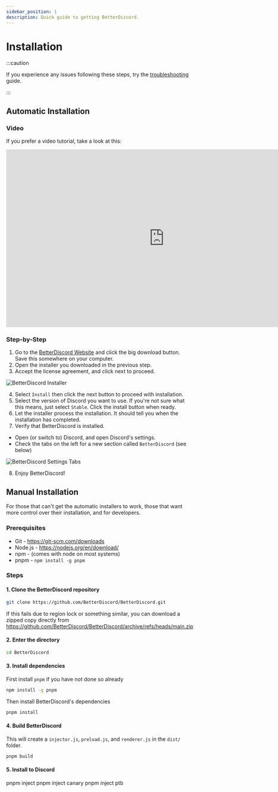 ```yaml
---
sidebar_position: 1
description: Quick guide to getting BetterDiscord.
---
```


# Installation

:::caution

If you experience any issues following these steps, try the [troubleshooting](./troubleshooting) guide.

:::

## Automatic Installation

### Video

If you prefer a video tutorial, take a look at this:

<iframe width="850" height="478" src="https://www.youtube.com/embed/n_CCYtIZj0Y" title="YouTube video player" frameborder="0" allow="accelerometer; autoplay; clipboard-write; encrypted-media; gyroscope; picture-in-picture" allowfullscreen></iframe>

### Step-by-Step

1. Go to the [BetterDiscord Website](https://betterdiscord.app) and click the big download button. Save this somewhere on your computer.
2. Open the installer you downloaded in the previous step.
3. Accept the license agreement, and click next to proceed.

![BetterDiscord Installer](./img/installer.png)

4. Select `Install` then click the next button to proceed with installation.
5. Select the version of Discord you want to use. If you're not sure what this means, just select `Stable`. Click the install button when ready.
6. Let the installer process the installation. It should tell you when the installation has completed.
7. Verify that BetterDiscord is installed.
  - Open (or switch to) Discord, and open Discord's settings.
  - Check the tabs on the left for a new section called `BetterDiscord` (see below)

![BetterDiscord Settings Tabs](./img/bd_settings_tabs.png)

8. Enjoy BetterDiscord!



## Manual Installation

For those that can't get the automatic installers to work, those that want more control over their installation, and for developers.

### Prerequisites

- Git - https://git-scm.com/downloads
- Node.js - https://nodejs.org/en/download/
- npm - (comes with node on most systems)
- pnpm - `npm install -g pnpm`

### Steps

#### 1. Clone the BetterDiscord repository
```bash
git clone https://github.com/BetterDiscord/BetterDiscord.git
```
If this fails due to region lock or something similar, you can download a zipped copy directly from https://github.com/BetterDiscord/BetterDiscord/archive/refs/heads/main.zip

#### 2. Enter the directory
```bash
cd BetterDiscord
```

#### 3. Install dependencies
First install `pnpm` if you have not done so already
```bash
npm install -g pnpm
```

Then install BetterDiscord's dependencies
```bash
pnpm install
```

#### 4. Build BetterDiscord

This will create a `injector.js`, `preload.js`, and `renderer.js` in the `dist/` folder.
```bash
pnpm build
```

#### 5. Install to Discord


<Tabs className="code-tabs">
<TabItem value="stable"><CodeBlock language="bash">pnpm inject</CodeBlock></TabItem>
<TabItem value="canary"><CodeBlock language="bash">pnpm inject canary</CodeBlock></TabItem>
<TabItem value="ptb"><CodeBlock language="bash">pnpm inject ptb</CodeBlock></TabItem>
</Tabs>